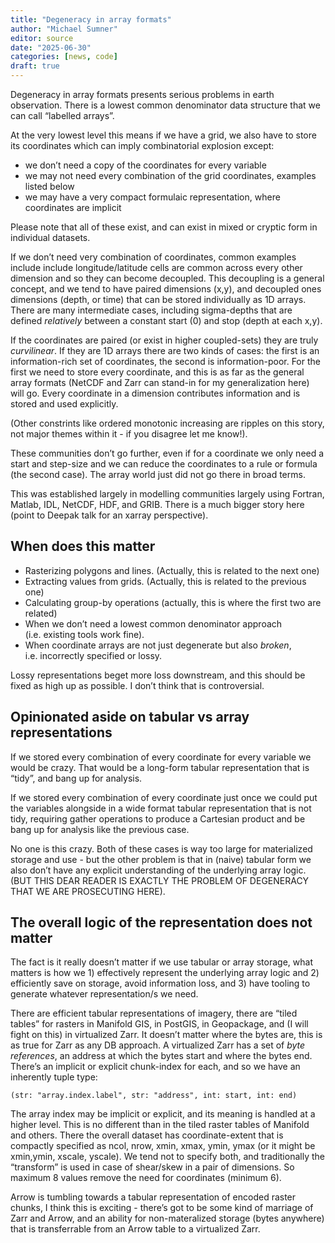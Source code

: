 ```yaml
---
title: "Degeneracy in array formats"
author: "Michael Sumner"
editor: source
date: "2025-06-30"
categories: [news, code]
draft: true
---
```


Degeneracy in array formats presents serious problems in earth observation. There is a lowest common denominator data structure that we can call "labelled arrays". 

At the very lowest level this means if we have a grid, we also have to store its coordinates which can imply combinatorial explosion except: 

* we don't need a copy of the coordinates for every variable
* we may not need every combination of the grid coordinates, examples  listed below
* we may have a very compact formulaic representation, where coordinates are implicit

Please note that all of these exist, and can exist in mixed or cryptic form in individual datasets.

If we don't need very combination of coordinates, common examples include include longitude/latitude cells are common across every other dimension and so they can become decoupled. This decoupling is a general concept, and we tend to have paired dimensions (x,y), and decoupled ones dimensions (depth, or time) that can be stored individually as 1D arrays. There are many intermediate cases, including sigma-depths that are defined *relatively* between a constant start (0) and stop (depth at each x,y). 

If the coordinates are paired (or exist in higher coupled-sets) they are truly *curvilinear*. If they are 1D arrays there are two kinds of cases: the first is an information-rich set of coordinates, the second is information-poor. For the first we need to store every coordinate, and this is as far as the general array formats (NetCDF and Zarr can stand-in for my generalization here) will go. Every coordinate in a dimension contributes information and is stored and used explicitly. 

(Other constrints like ordered monotonic increasing are ripples on this story, not major themes within it - if you disagree let me know!). 

These communities don't go further, even if for a coordinate we only need a start and step-size and we  can reduce the coordinates to a rule or formula (the second case). The array world just did not go there in broad terms. 

This was established largely in modelling communities largely using Fortran, Matlab, IDL, NetCDF, HDF, and GRIB. There is a much bigger story here (point to Deepak talk for an xarray perspective). 

## When does this matter

* Rasterizing polygons and lines. (Actually, this is related to the next one) 
* Extracting values from grids. (Actually, this is related to the previous one)
* Calculating group-by operations (actually, this is where the first two are related)
* When we don't need a lowest common denominator approach (i.e. existing tools work fine). 
* When coordinate arrays are not just degenerate but also *broken*, i.e. incorrectly specified or lossy. 

Lossy representations beget more loss downstream, and this should be fixed as
high up as possible. I don't think that is controversial.



## Opinionated aside on tabular vs array representations

If we stored every combination of every coordinate for every variable we would
be crazy. That would be a long-form tabular representation that is "tidy", and
bang up for analysis.

If we stored every combination of every coordinate just once we could put the
variables alongside in a wide format tabular representation that is not tidy,
requiring gather operations to produce a Cartesian product and be bang up for
analysis like the previous case.

No one is this crazy. Both of these cases is way too large for materialized
storage and use - but the other problem is that in (naive) tabular form we also
don't have any explicit understanding of the underlying array logic. (BUT THIS
DEAR READER IS EXACTLY THE PROBLEM OF DEGENERACY THAT WE ARE PROSECUTING HERE).

## The overall logic of the representation does not matter

The fact is it really doesn't matter if we use tabular or array storage, what
matters is how we 1) effectively represent the underlying array logic and 2)
efficiently save on storage, avoid information loss, and 3) have tooling to
generate whatever representation/s we need.

There are efficient tabular representations of imagery, there are "tiled tables" for rasters
in Manifold GIS, in PostGIS, in Geopackage, and (I will fight on this) in virtualized Zarr. It doesn't matter where the bytes are, this is as true for Zarr as any DB approach. A virtualized Zarr has a set of *byte references*, an address at which the bytes start and where the bytes end. There's an implicit or explicit chunk-index for each, and so we have an inherently tuple type: 

```
(str: "array.index.label", str: "address", int: start, int: end)
```

The array index may be implicit or explicit, and its meaning is handled at a higher level. This is no different than in the tiled raster tables of Manifold and others. There the overall dataset has coordinate-extent that is compactly specified as ncol, nrow, xmin, xmax, ymin, ymax (or it might be xmin,ymin, xscale, yscale). We tend not to specify both, and traditionally the "transform" is used in case of shear/skew in a pair of dimensions. So maximum 8 values remove the need for coordinates (minimum 6). 

Arrow is tumbling towards a tabular representation of encoded raster chunks, I think this is exciting  - there's got to be some kind of marriage of Zarr and Arrow, and an ability for non-materalized storage (bytes anywhere) that is transferrable from an Arrow table to a virtualized Zarr. 






